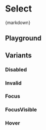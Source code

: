 
<Meta of={SelectStories} />

# Select

<CitationDocumentation
  component="Utrecht Select"
  url="https://nl-design-system.github.io/utrecht/storybook-css/index.html?path=/docs/css-heading--docs"
/>

<Markdown>{markdown}</Markdown>

## Playground

<Canvas of={SelectStories.Playground} />
<Controls of={SelectStories.Playground} />

## Variants

### Disabled

<Canvas of={SelectStories.Disabled} />
<Controls of={SelectStories.Disabled} />

### Invalid

<Canvas of={SelectStories.Invalid} />
<Controls of={SelectStories.Invalid} />

### Focus

<Canvas of={SelectStories.Focus} />
<Controls of={SelectStories.Focus} />

### FocusVisible

<Canvas of={SelectStories.FocusVisible} />
<Controls of={SelectStories.FocusVisible} />

### Hover

<Canvas of={SelectStories.Hover} />
<Controls of={SelectStories.Hover} />
